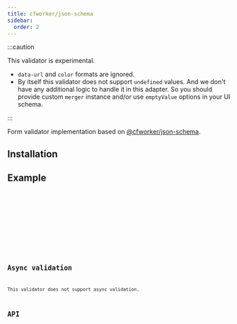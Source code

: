 ```yaml
---
title: cfworker/json-schema
sidebar:
  order: 2
---
```





:::caution

This validator is experimental.

- `data-url` and `color` formats are ignored.
- By itself this validator does not support `undefined` values. And we don't
have any additional logic to handle it in this adapter. So you should provide
custom `merger` instance and/or use `emptyValue` options in your UI schema.

:::

Form validator implementation based on [@cfworker/json-schema](https://github.com/cfworker/cfworker/tree/main/packages/json-schema).

## Installation

<Npm pkg="@sjsf/cfworker-validator @cfworker/json-schema" />

## Example

<Tabs>
  <TabItem label="form.svelte">
    <Code code={formCode} lang='svelte' />
  </TabItem>
  <TabItem label="_shared.ts">
    <Code code={sharedCode} lang='typescript' />
  </TabItem>
</Tabs>

<Card>
  <Form />
</Card>

## Async validation

This validator does not support async validation.

## API

<Code code={apiCode} lang="typescript" />
